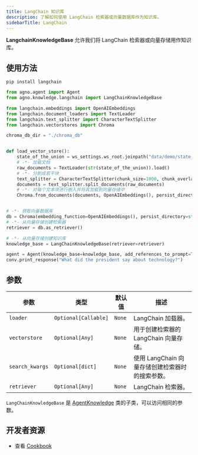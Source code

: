 ```yaml
---
title: LangChain 知识库
description: 了解如何使用 LangChain 检索器或向量数据库作为知识库。
sidebarTitle: LangChain
---
```

**LangchainKnowledgeBase** 允许我们将 LangChain 检索器或向量存储用作知识库。

## 使用方法

```shell
pip install langchain
```

```python langchain_kb.py
from agno.agent import Agent
from agno.knowledge.langchain import LangChainKnowledgeBase

from langchain.embeddings import OpenAIEmbeddings
from langchain.document_loaders import TextLoader
from langchain.text_splitter import CharacterTextSplitter
from langchain.vectorstores import Chroma

chroma_db_dir = "./chroma_db"


def load_vector_store():
    state_of_the_union = ws_settings.ws_root.joinpath("data/demo/state_of_the_union.txt")
    # -*- 加载文档
    raw_documents = TextLoader(str(state_of_the_union)).load()
    # -*- 分割成若干块
    text_splitter = CharacterTextSplitter(chunk_size=1000, chunk_overlap=0)
    documents = text_splitter.split_documents(raw_documents)
    # -*- 对每个文本块进行嵌入并将其加载到向量存储中
    Chroma.from_documents(documents, OpenAIEmbeddings(), persist_directory=str(chroma_db_dir))


# -*- 获取向量数据库
db = Chroma(embedding_function=OpenAIEmbeddings(), persist_directory=str(chroma_db_dir))
# -*- 从向量存储创建检索器
retriever = db.as_retriever()

# -*- 从向量存储创建知识库
knowledge_base = LangChainKnowledgeBase(retriever=retriever)

agent = Agent(knowledge_base=knowledge_base, add_references_to_prompt=True)
conv.print_response("What did the president say about technology?")
```

## 参数

| 参数            | 类型                 | 默认值  | 描述                                                                     |
| --------------- | -------------------- | ------- | ------------------------------------------------------------------------- |
| `loader` | `Optional[Callable]` | `None`  | LangChain 加载器。                                                         |
| `vectorstore` | `Optional[Any]`      | `None`  | 用于创建检索器的 LangChain 向量存储。                                       |
| `search_kwargs` | `Optional[dict]`     | `None`  | 使用 LangChain 向量存储创建检索器时的搜索参数。                              |
| `retriever` | `Optional[Any]`      | `None`  | LangChain 检索器。                                                         |

`LangChainKnowledgeBase` 是 [AgentKnowledge](/reference/knowledge/base) 类的子类，可以访问相同的参数。

## 开发者资源

- 查看 [Cookbook](https://github.com/agno-agi/agno/blob/main/cookbook/agent_concepts/knowledge/langchain_kb.py)